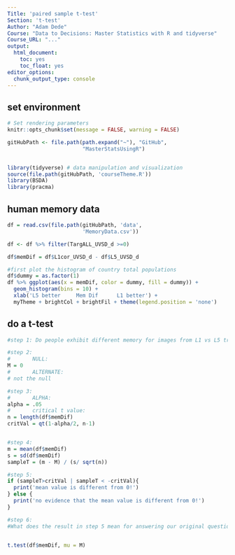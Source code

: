 ```yaml
---
Title: 'paired sample t-test'
Section: 't-test'
Author: "Adam Dede"
Course: "Data to Decisions: Master Statistics with R and tidyverse"
Course_URL: "..." 
output:
  html_document:
    toc: yes
    toc_float: yes
editor_options:
  chunk_output_type: console
---
```



## set environment

```r

# Set rendering parameters
knitr::opts_chunk$set(message = FALSE, warning = FALSE)

gitHubPath <- file.path(path.expand("~"), "GitHub", 
                        "MasterStatsUsingR")


library(tidyverse) # data manipulation and visualization
source(file.path(gitHubPath, 'courseTheme.R'))
library(BSDA)
library(pracma)

```

## human memory data

```r
df = read.csv(file.path(gitHubPath, 'data',
                        'MemoryData.csv'))

df <- df %>% filter(TargALL_UVSD_d >=0)

df$memDif = df$L1cor_UVSD_d - df$L5_UVSD_d

#first plot the histogram of country total populations 
df$dummy = as.factor(1)
df %>% ggplot(aes(x = memDif, color = dummy, fill = dummy)) + 
  geom_histogram(bins = 10) + 
  xlab('L5 better     Mem Dif      L1 better') +
  myTheme + brightCol + brightFil + theme(legend.position = 'none')

```

## do a t-test 

```r



#step 1: Do people exhibit different memory for images from L1 vs L5 trials? 

#step 2: 
#       NULL: 
M = 0
#       ALTERNATE: 
# not the null 

#step 3: 
#       ALPHA:
alpha = .05
#       critical t value: 
n = length(df$memDif)
critVal = qt(1-alpha/2, n-1)


#step 4: 
m = mean(df$memDif)
s = sd(df$memDif)
sampleT = (m - M) / (s/ sqrt(n))

#step 5: 
if (sampleT>critVal | sampleT < -critVal){
  print('mean value is different from 0!')
} else { 
  print('no evidence that the mean value is different from 0!')
}

#step 6: 
#What does the result in step 5 mean for answering our original question? 


t.test(df$memDif, mu = M)


```

